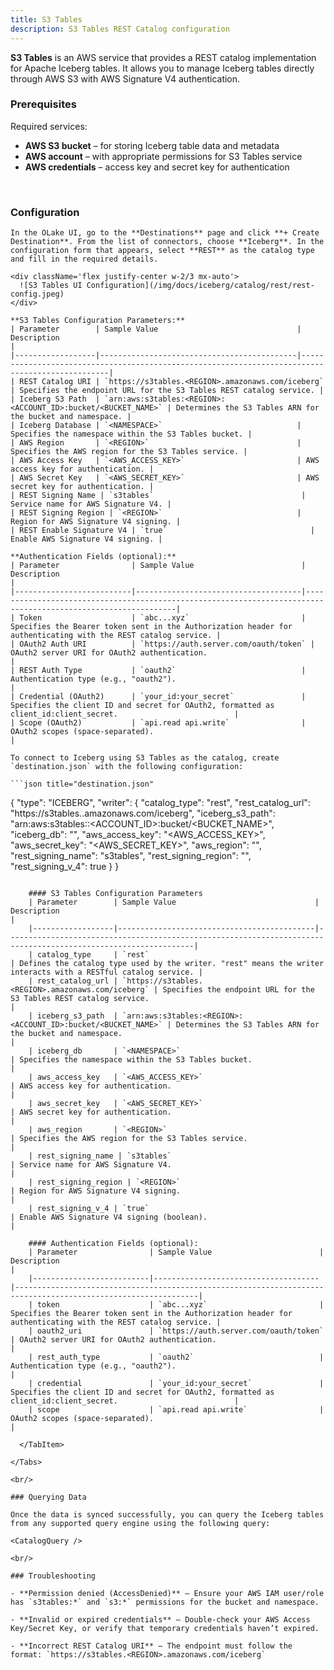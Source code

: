 ```yaml
---
title: S3 Tables
description: S3 Tables REST Catalog configuration
---
```


**S3 Tables** is an AWS service that provides a REST catalog implementation for Apache Iceberg tables. It allows you to manage Iceberg tables directly through AWS S3 with AWS Signature V4 authentication.

### Prerequisites

Required services:
  - **AWS S3 bucket** – for storing Iceberg table data and metadata
  - **AWS account** – with appropriate permissions for S3 Tables service
  - **AWS credentials** – access key and secret key for authentication

<br/>

### Configuration

<Tabs>

  <TabItem value="s3tables-ui" label="OLake UI" default>

    In the OLake UI, go to the **Destinations** page and click **+ Create Destination**. From the list of connectors, choose **Iceberg**. In the configuration form that appears, select **REST** as the catalog type and fill in the required details.

    <div className='flex justify-center w-2/3 mx-auto'>
      ![S3 Tables UI Configuration](/img/docs/iceberg/catalog/rest/rest-config.jpeg)
    </div>

    **S3 Tables Configuration Parameters:**
    | Parameter        | Sample Value                               | Description                                                                                     |
    |------------------|--------------------------------------------|-------------------------------------------------------------------------------------------------|
    | REST Catalog URI | `https://s3tables.<REGION>.amazonaws.com/iceberg` | Specifies the endpoint URL for the S3 Tables REST catalog service. |
    | Iceberg S3 Path  | `arn:aws:s3tables:<REGION>:<ACCOUNT_ID>:bucket/<BUCKET_NAME>` | Determines the S3 Tables ARN for the bucket and namespace. |
    | Iceberg Database | `<NAMESPACE>`                              | Specifies the namespace within the S3 Tables bucket. |
    | AWS Region       | `<REGION>`                                 | Specifies the AWS region for the S3 Tables service. |
    | AWS Access Key   | `<AWS_ACCESS_KEY>`                         | AWS access key for authentication. |
    | AWS Secret Key   | `<AWS_SECRET_KEY>`                         | AWS secret key for authentication. |
    | REST Signing Name | `s3tables`                                 | Service name for AWS Signature V4. |
    | REST Signing Region | `<REGION>`                              | Region for AWS Signature V4 signing. |
    | REST Enable Signature V4 | `true`                                | Enable AWS Signature V4 signing. |

    **Authentication Fields (optional):**
    | Parameter                | Sample Value                        | Description                                                                                                   |
    |--------------------------|-------------------------------------|---------------------------------------------------------------------------------------------------------------|
    | Token                    | `abc...xyz`                         | Specifies the Bearer token sent in the Authorization header for authenticating with the REST catalog service. |
    | OAuth2 Auth URI          | `https://auth.server.com/oauth/token` | OAuth2 server URI for OAuth2 authentication.                                                                  |
    | REST Auth Type           | `oauth2`                            | Authentication type (e.g., "oauth2").                                                                         |
    | Credential (OAuth2)      | `your_id:your_secret`               | Specifies the client ID and secret for OAuth2, formatted as client_id:client_secret.                          |
    | Scope (OAuth2)           | `api.read api.write`                | OAuth2 scopes (space-separated).                                                                              |

  </TabItem>

  <TabItem value="s3tables-cli" label="OLake CLI">

    To connect to Iceberg using S3 Tables as the catalog, create `destination.json` with the following configuration:

    ```json title="destination.json"
{
  "type": "ICEBERG",
  "writer": {
        "catalog_type": "rest",
        "rest_catalog_url": "https://s3tables.<REGION>.amazonaws.com/iceberg",
        "iceberg_s3_path": "arn:aws:s3tables:<REGION>:<ACCOUNT_ID>:bucket/<BUCKET_NAME>",
        "iceberg_db": "<NAMESPACE>",
        "aws_access_key": "<AWS_ACCESS_KEY>",
        "aws_secret_key": "<AWS_SECRET_KEY>",
        "aws_region": "<REGION>",
        "rest_signing_name": "s3tables",
        "rest_signing_region": "<REGION>",
        "rest_signing_v_4": true
      }
  }
```

    #### S3 Tables Configuration Parameters
    | Parameter        | Sample Value                               | Description                                                                                                    |
    |------------------|--------------------------------------------|----------------------------------------------------------------------------------------------------------------|
    | catalog_type     | `rest`                                       | Defines the catalog type used by the writer. "rest" means the writer interacts with a RESTful catalog service. |
    | rest_catalog_url | `https://s3tables.<REGION>.amazonaws.com/iceberg` | Specifies the endpoint URL for the S3 Tables REST catalog service.                                           |
    | iceberg_s3_path  | `arn:aws:s3tables:<REGION>:<ACCOUNT_ID>:bucket/<BUCKET_NAME>` | Determines the S3 Tables ARN for the bucket and namespace.                                                |
    | iceberg_db       | `<NAMESPACE>`                                | Specifies the namespace within the S3 Tables bucket.                                                          |
    | aws_access_key   | `<AWS_ACCESS_KEY>`                           | AWS access key for authentication.                                                                             |
    | aws_secret_key   | `<AWS_SECRET_KEY>`                           | AWS secret key for authentication.                                                                             |
    | aws_region       | `<REGION>`                                   | Specifies the AWS region for the S3 Tables service.                                                           |
    | rest_signing_name | `s3tables`                                   | Service name for AWS Signature V4.                                                                             |
    | rest_signing_region | `<REGION>`                                | Region for AWS Signature V4 signing.                                                                          |
    | rest_signing_v_4 | `true`                                       | Enable AWS Signature V4 signing (boolean).                                                                    |

    #### Authentication Fields (optional):
    | Parameter                | Sample Value                        | Description                                                                                                   |
    |--------------------------|-------------------------------------|---------------------------------------------------------------------------------------------------------------|
    | token                    | `abc...xyz`                         | Specifies the Bearer token sent in the Authorization header for authenticating with the REST catalog service. |
    | oauth2_uri               | `https://auth.server.com/oauth/token` | OAuth2 server URI for OAuth2 authentication.                                                                  |
    | rest_auth_type           | `oauth2`                            | Authentication type (e.g., "oauth2").                                                                         |
    | credential               | `your_id:your_secret`               | Specifies the client ID and secret for OAuth2, formatted as client_id:client_secret.                          |
    | scope                    | `api.read api.write`                | OAuth2 scopes (space-separated).                                                                              |

  </TabItem>

</Tabs>

<br/>

### Querying Data

Once the data is synced successfully, you can query the Iceberg tables from any supported query engine using the following query:

<CatalogQuery />

<br/>

### Troubleshooting

- **Permission denied (AccessDenied)** – Ensure your AWS IAM user/role has `s3tables:*` and `s3:*` permissions for the bucket and namespace.

- **Invalid or expired credentials** – Double-check your AWS Access Key/Secret Key, or verify that temporary credentials haven’t expired.

- **Incorrect REST Catalog URI** – The endpoint must follow the format: `https://s3tables.<REGION>.amazonaws.com/iceberg`